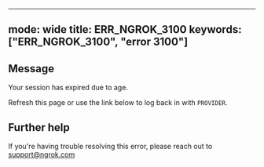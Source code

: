 
---
mode: wide
title: ERR_NGROK_3100
keywords: ["ERR_NGROK_3100", "error 3100"]
---

## Message
Your session has expired due to age.

Refresh this page or use the link below to log back in with `PROVIDER`.




## Further help
If you're having trouble resolving this error, please reach out to [support@ngrok.com](mailto:support@ngrok.com?subject=Help%20with%20ERR_NGROK_3100)

